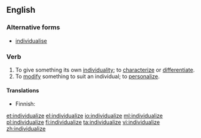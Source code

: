 ==English==

===Alternative forms===
* [[individualise]]

===Verb===
{{en-verb|individualiz|ing}}

# To give something its own [[individuality]]; to [[characterize]] or [[differentiate]].
# To [[modify]] something to suit an individual; to [[personalize]].

====Translations====
{{trans-top|to give something its own individality}}
{{trans-mid}}
{{trans-bottom}}

{{trans-top|to modify soemthing to suit an individual}}
* Finnish: {{t-|fi|yksilöllistää}}
{{trans-mid}}
{{trans-bottom}}

[[et:individualize]]
[[el:individualize]]
[[io:individualize]]
[[ml:individualize]]
[[pl:individualize]]
[[fi:individualize]]
[[ta:individualize]]
[[vi:individualize]]
[[zh:individualize]]